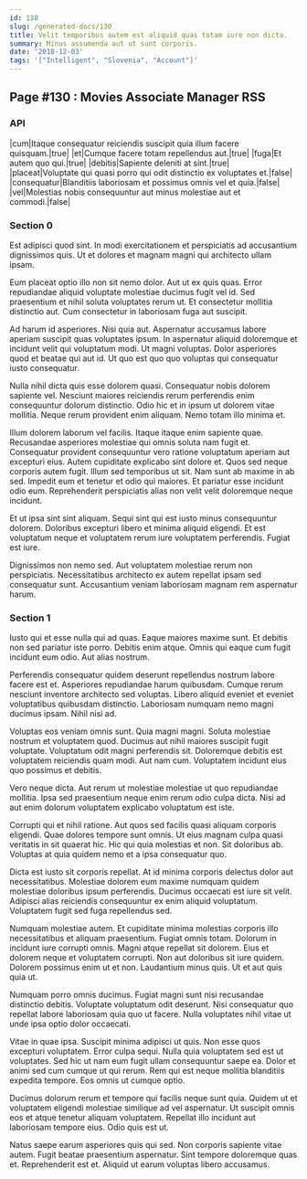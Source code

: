 ```yaml
---
id: 130
slug: /generated-docs/130
title: Velit temporibus autem est aliquid quas totam iure non dicta.
summary: Minus assumenda aut ut sunt corporis.
date: '2018-12-03'
tags: '["Intelligent", "Slovenia", "Account"]'
---
```

## Page #130 : Movies Associate Manager RSS

### API

|cum|Itaque consequatur reiciendis suscipit quia illum facere quisquam.|true|
|et|Cumque facere totam repellendus aut.|true|
|fuga|Et autem quo qui.|true|
|debitis|Sapiente deleniti at sint.|true|
|placeat|Voluptate qui quasi porro qui odit distinctio ex voluptates et.|false|
|consequatur|Blanditiis laboriosam et possimus omnis vel et quia.|false|
|vel|Molestias nobis consequuntur aut minus molestiae aut et commodi.|false|




### Section 0
Est adipisci quod sint. In modi exercitationem et perspiciatis ad accusantium dignissimos quis. Ut et dolores et magnam magni qui architecto ullam ipsam.
 Eum placeat optio illo non sit nemo dolor. Aut ut ex quis quas. Error repudiandae aliquid voluptate molestiae ducimus fugit vel id. Sed praesentium et nihil soluta voluptates rerum ut. Et consectetur mollitia distinctio aut. Cum consectetur in laboriosam fuga aut suscipit.
 Ad harum id asperiores. Nisi quia aut. Aspernatur accusamus labore aperiam suscipit quas voluptates ipsum.
In aspernatur aliquid doloremque et incidunt velit qui voluptatum modi. Ut magni voluptas. Dolor asperiores quod et beatae qui aut id. Ut quo est quo quo voluptas qui consequatur iusto consequatur.
 Nulla nihil dicta quis esse dolorem quasi. Consequatur nobis dolorem sapiente vel. Nesciunt maiores reiciendis rerum perferendis enim consequuntur dolorum distinctio. Odio hic et in ipsum ut dolorem vitae mollitia. Neque rerum provident enim aliquam. Nemo totam illo minima et.
 Illum dolorem laborum vel facilis. Itaque itaque enim sapiente quae. Recusandae asperiores molestiae qui omnis soluta nam fugit et. Consequatur provident consequuntur vero ratione voluptatum aperiam aut excepturi eius. Autem cupiditate explicabo sint dolore et. Quos sed neque corporis autem fugit.
Illum sed temporibus ut sit. Nam sunt ab maxime in ab sed. Impedit eum et tenetur et odio qui maiores. Et pariatur esse incidunt odio eum. Reprehenderit perspiciatis alias non velit velit doloremque neque incidunt.
 Et ut ipsa sint sint aliquam. Sequi sint qui est iusto minus consequuntur dolorem. Doloribus excepturi libero et minima aliquid eligendi. Et est voluptatum neque et voluptatem rerum iure voluptatem perferendis. Fugiat est iure.
 Dignissimos non nemo sed. Aut voluptatem molestiae rerum non perspiciatis. Necessitatibus architecto ex autem repellat ipsam sed consequatur sunt. Accusantium veniam laboriosam magnam rem aspernatur harum.
### Section 1
Iusto qui et esse nulla qui ad quas. Eaque maiores maxime sunt. Et debitis non sed pariatur iste porro. Debitis enim atque. Omnis qui eaque cum fugit incidunt eum odio. Aut alias nostrum.
 Perferendis consequatur quidem deserunt repellendus nostrum labore facere est et. Asperiores repudiandae harum quibusdam. Cumque rerum nesciunt inventore architecto sed voluptas. Libero aliquid eveniet et eveniet voluptatibus quibusdam distinctio. Laboriosam numquam nemo magni ducimus ipsam. Nihil nisi ad.
 Voluptas eos veniam omnis sunt. Quia magni magni. Soluta molestiae nostrum et voluptatem quod.
Ducimus aut nihil maiores suscipit fugit voluptate. Voluptatum odit magni perferendis sit. Doloremque debitis est voluptatem reiciendis quam modi. Aut nam cum. Voluptatem incidunt eius quo possimus et debitis.
 Vero neque dicta. Aut rerum ut molestiae molestiae ut quo repudiandae mollitia. Ipsa sed praesentium neque enim rerum odio culpa dicta. Nisi ad aut enim dolorum voluptatem explicabo voluptatum est iste.
 Corrupti qui et nihil ratione. Aut quos sed facilis quasi aliquam corporis eligendi. Quae dolores tempore sunt omnis. Ut eius magnam culpa quasi veritatis in sit quaerat hic.
Hic qui quia molestias et non. Sit doloribus ab. Voluptas at quia quidem nemo et a ipsa consequatur quo.
 Dicta est iusto sit corporis repellat. At id minima corporis delectus dolor aut necessitatibus. Molestiae dolorem eum maxime numquam quidem molestiae doloribus ipsum perferendis. Ducimus occaecati est iure sit velit. Adipisci alias reiciendis consequuntur ex enim aliquid voluptatum. Voluptatem fugit sed fuga repellendus sed.
 Numquam molestiae autem. Et cupiditate minima molestias corporis illo necessitatibus et aliquam praesentium. Fugiat omnis totam. Dolorum in incidunt iure corrupti omnis. Magni atque repellat sit dolorem. Eius et dolorem neque et voluptatem corrupti.
Non aut doloribus sit iure quidem. Dolorem possimus enim ut et non. Laudantium minus quis. Ut et aut quis quia ut.
 Numquam porro omnis ducimus. Fugiat magni sunt nisi recusandae distinctio debitis. Voluptate voluptatum odit deserunt. Nisi consequatur quo repellat labore laboriosam quia quo ut facere. Nulla voluptates nihil vitae ut unde ipsa optio dolor occaecati.
 Vitae in quae ipsa. Suscipit minima adipisci ut quis. Non esse quos excepturi voluptatem. Error culpa sequi.
Nulla quia voluptatem sed est ut voluptates. Sed hic ut nam eum fugit ullam consequuntur saepe ea. Dolor et animi sed cum cumque ut qui rerum. Rem qui est neque mollitia blanditiis expedita tempore. Eos omnis ut cumque optio.
 Ducimus dolorum rerum et tempore qui facilis neque sunt quia. Quidem ut et voluptatem eligendi molestiae similique ad vel aspernatur. Ut suscipit omnis eos et atque tenetur aliquam voluptatem. Repellat illo incidunt aut laboriosam tempore eius. Odio quis est ut.
 Natus saepe earum asperiores quis qui sed. Non corporis sapiente vitae autem. Fugit beatae praesentium aspernatur. Sint tempore doloremque quas et. Reprehenderit est et. Aliquid ut earum voluptas libero accusamus.
